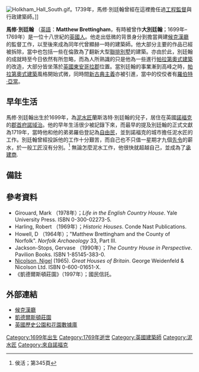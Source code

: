 [[File:Holkham_Hall_South.gif|thumb]]。1739年，馬修·別廷翰曾經在這裡擔任過[[工程監督|工程監督]]與行政建築師。]]

'''馬修·別廷翰''' （[[英語|英語]]：'''Matthew Brettingham'''，有時被曾作'''大別廷翰'''；1699年–1769年）是一位十八世紀的[[英格蘭|英國人]]。他走出低微的背景身分到擔當興建[[候克漢廳|候克漢廳]]的監督工作，以至後來成為同年代曾顯赫一時的建築師。他大部分主要的作品已經被拆除，當中也包括一些在倫敦為了翻新大型[[聯排別墅|聯排別墅]]的建築。亦由於此，別廷翰的成就時至今日依然有所忽略，而為人所熟識的只是他為一些進行[[帕拉第奧式建築|帕拉第奧式建築]]的改造，大部分皆坐落於[[英國|英國]][[東安哥拉郡|東安哥拉郡]]位置。當別廷翰的事業漸到高峰之時，[[帕拉第奧式建築|帕拉第奧式建築]]風格開始式微，同時間[[新古典主義|新古典主義]]亦被引進，當中的佼佼者有[[羅伯特·亞當|羅伯特·亞當]]。

== 早年生活 ==
馬修·別廷翰出生於1699年，為[[泥水匠|泥水匠]]蘭斯洛特·別廷翰的兒子，居住在英國[[諾福克|諾福克]]的[[郡首府|郡首府]][[諾域治|諾域治]]。他的早年生活很少被記錄下來，而最早的提及別廷翰的正式文獻為1719年，當時他和他的弟弟羅伯登記為[[自由民|自由民]]，並到諾福克的城市擔任泥水匠的工作。別廷翰曾經投訴他的工作十分艱苦，而自己也不只值一星期才九個[[先令|先令]]的薪水，於一般[[工匠|工匠]]沒有分別。<ref>侯活；第345頁</ref> 無論怎麼泥水工作，他很快就超越自己，並成為了[[承建商|承建商]].
== 備註 ==
{{reflist|2}}

== 參考資料 ==
*Girouard, Mark （1978年）；''Life in the English Country House''. Yale University Press. ISBN 0-300-02273-5.
*Harling, Robert （1969年）；''Historic Houses''. Conde Nast Publications.
*Howell, D （1964年）；"Matthew Brettingham and the County of Norfolk".  ''Norfolk Archaeology'' 33, Part III.
*Jackson-Stops, Gervase （1990年）；''The Country House in Perspective''. Pavilion Books. ISBN 1-85145-383-0.
*[[Nigel_Nicolson|Nicolson, Nigel]] (1965).  ''Great Houses of Britain''. George Weidenfeld & Nicolson Ltd. ISBN 0-600-01651-X.
*《凱德爾斯頓莊園》（1997年）；國民信託。

== 外部連結 ==
*[http://www.holkham.co.uk/ 候克漢廳] {{Wayback|url=http://www.holkham.co.uk/ |date=20120212232003 }} {{en}}
*[https://web.archive.org/web/20070427172327/http://www.cressbrook.co.uk/visits/kedleston.php 凱德爾斯頓莊園] {{en}}
*[https://web.archive.org/web/20050406144546/http://www.york.ac.uk/depts/arch/landscapes/ukpg/designer/brettin1.htm 英國歷史公園和花園數據庫 ] {{en}}

{{Authority control}}
[[Category:1699年出生|Category:1699年出生]]
[[Category:1769年逝世|Category:1769年逝世]]
[[Category:英國建築師|Category:英國建築師]]
[[Category:泥水匠|Category:泥水匠]]
[[Category:來自諾福克|Category:來自諾福克]]